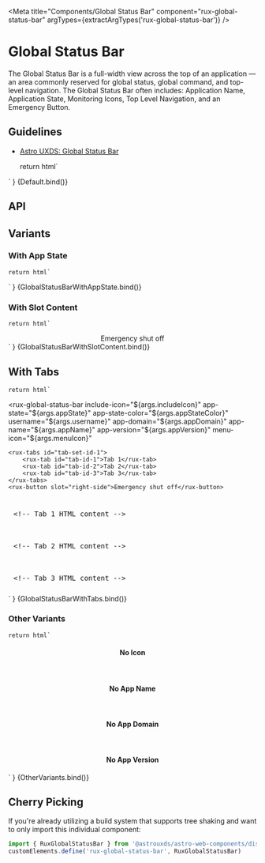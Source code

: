 

<Meta
    title="Components/Global Status Bar"
    component="rux-global-status-bar"
    argTypes={extractArgTypes('rux-global-status-bar')}
/>

# Global Status Bar

The Global Status Bar is a full-width view across the top of an application — an area commonly reserved for global status, global command, and top-level navigation. The Global Status Bar often includes: Application Name, Application State, Monitoring Icons, Top Level Navigation, and an Emergency Button.

## Guidelines

-   [Astro UXDS: Global Status Bar](https://astrouxds.com/ui-components/global-status-bar)

    return html`
<div style="display: flex; justify-content: center;">
    <rux-global-status-bar
        include-icon="${args.includeIcon}"
        app-domain="${args.appDomain}"
        app-name="${args.appName}"
        app-version="${args.appVersion}"
        menu-icon="${args.menuIcon}"
        username="${args.username}"
        app-state-color="${args.appStateColor}"
        app-state="${args.appState}"
    >
    </rux-global-status-bar>
</div>
`
}

<Canvas>
    <Story
        name="Default"
        args={{
            appDomain: 'Astro',
            appName: 'Dashboard',
            appVersion: '4.0 Alpha',
            menuIcon: 'apps',
            includeIcon: true,
            appState: "",
            appStateColor: "",
            username: ""
        }}
        argTypes={{
            appStateColor: { control: { type: "select" } },
        }}
    >
        {Default.bind()}
    </Story>
</Canvas>

## API

<ArgsTable of="rux-global-status-bar" />

## Variants

### With App State

    return html`
<div style="display: flex; justify-content: center;">
    <rux-global-status-bar
        include-icon="${args.includeIcon}"
        app-state="${args.appState}"
        app-state-color="${args.appStateColor}"
        username="${args.username}"
        app-domain="${args.appDomain}"
        app-name="${args.appName}"
        app-version="${args.appVersion}"
        menu-icon="${args.menuIcon}"
    >
    </rux-global-status-bar>
</div>
`
}

<Canvas>
    <Story
        args={{
            appState: 'Production',
            appStateColor: 'tag1',
            username: 'Joan Smith',
            appDomain: 'Astro',
            appName: 'Dashboard',
            appVersion: '4.0 Alpha',
            menuIcon: 'apps',
            includeIcon: true,
        }}
        argTypes={{
            appStateColor: { control: { type: "select" } },
        }}
        name="With App State"
    >
        {GlobalStatusBarWithAppState.bind()}
    </Story>
</Canvas>

### With Slot Content

    return html`
<div style="display: flex; justify-content: center;">
    <rux-global-status-bar
        include-icon="${args.includeIcon}"
        app-state="${args.appState}"
        app-state-color="${args.appStateColor}"
        username="${args.username}"
        app-domain="${args.appDomain}"
        app-name="${args.appName}"
        app-version="${args.appVersion}"
        menu-icon="${args.menuIcon}"
    >
        <rux-clock></rux-clock>
        <rux-button slot="right-side">Emergency shut off</rux-button>
    </rux-global-status-bar>
</div>
`
}

<Canvas>
    <Story
        args={{
            appState: 'Production',
            appStateColor: 'tag1',
            username: 'Joan Smith',
            appDomain: 'Astro',
            appName: 'Dashboard',
            appVersion: '4.0 Alpha',
            menuIcon: 'apps',
            includeIcon: true,
        }}
        argTypes={{
            appStateColor: { control: { type: "select" } },
        }}
        name="With Slot Content"
    >
        {GlobalStatusBarWithSlotContent.bind()}
    </Story>
</Canvas>

## With Tabs

    return html`
<rux-global-status-bar
    include-icon="${args.includeIcon}"
    app-state="${args.appState}"
    app-state-color="${args.appStateColor}"
    username="${args.username}"
    app-domain="${args.appDomain}"
    app-name="${args.appName}"
    app-version="${args.appVersion}"
    menu-icon="${args.menuIcon}"
>
    <rux-tabs id="tab-set-id-1">
        <rux-tab id="tab-id-1">Tab 1</rux-tab>
        <rux-tab id="tab-id-2">Tab 2</rux-tab>
        <rux-tab id="tab-id-3">Tab 3</rux-tab>
    </rux-tabs>
    <rux-button slot="right-side">Emergency shut off</rux-button>
</rux-global-status-bar>
<rux-tab-panels aria-labelledby="tab-set-id-1">
    <rux-tab-panel aria-labelledby="tab-id-1">
        <div
            style="padding: 1vw; border: rgba(255,255,255, .15) dashed 1px; font-family: monospace;"
        >
            <pre><<span>!-- Tab 1 HTML content --</span>></pre>
        </div>
    </rux-tab-panel>
    <rux-tab-panel aria-labelledby="tab-id-2">
        <div
            style="padding: 1vw; border: rgba(255,255,255, .15) dashed 1px; font-family: monospace;"
        >
            <pre><<span>!-- Tab 2 HTML content --</span>></pre>
        </div>
    </rux-tab-panel>
    <rux-tab-panel aria-labelledby="tab-id-3">
        <div
            style="padding: 1vw; border: rgba(255,255,255, .15) dashed 1px; font-family: monospace;"
        >
            <pre><<span>!-- Tab 3 HTML content --</span>></pre>
        </div>
    </rux-tab-panel>
</rux-tab-panels>
    `
}

<Canvas>
    <Story
        args={{
            appState: 'Production',
            appStateColor: 'tag1',
            username: 'Joan Smith',
            appDomain: 'Astro',
            appName: 'Dashboard',
            appVersion: '4.0 Alpha',
            menuIcon: 'apps',
            includeIcon: true,
        }}
         argTypes={{
            appStateColor: { control: { type: "select" } },
        }}
        name="With Tabs"
    >
        {GlobalStatusBarWithTabs.bind()}
    </Story>
</Canvas>

### Other Variants

    return html`
<style>
h4 {
    text-align: center;
}
</style>
<h4>No Icon</h4>
<div style="display: flex; justify-content: center;">
    <rux-global-status-bar
        app-state="Production"
        username="Username"
        app-name="Dashboard"
        app-domain="Astro"
        app-version="4.0 Alpha"
    >
    </rux-global-status-bar>
</div>
<br />
<h4>No App Name</h4>
<div style="display: flex; justify-content: center;">
    <rux-global-status-bar
        include-icon
        app-domain="astro"
        menu-icon="apps"
        username="Username"
        app-state="Production"
        app-version="4.0 Alpha"
    >
    </rux-global-status-bar>
</div>
<br />
<h4>No App Domain</h4>
<div style="display: flex; justify-content: center;">
    <rux-global-status-bar
        include-icon
        menu-icon="apps"
        username="Username"
        app-state="Production"
        app-version="4.0 Alpha"
        app-name="Dashboard"
    >
    </rux-global-status-bar>
</div>
<br />
<h4>No App Version</h4>
<div style="display: flex; justify-content: center;">
    <rux-global-status-bar
        include-icon
        menu-icon="apps"
        username="Username"
        app-state="Production"
        app-name="Dashboard"
        app-domain="Astro"
    >
    </rux-global-status-bar>
</div>
`
}

<Canvas>
    <Story name="Other Variants">{OtherVariants.bind()}</Story>
</Canvas>

## Cherry Picking

If you're already utilizing a build system that supports tree shaking and want to only import this individual component:

```js
import { RuxGlobalStatusBar } from '@astrouxds/astro-web-components/dist/components/rux-global-status-bar'
customElements.define('rux-global-status-bar', RuxGlobalStatusBar)
```
